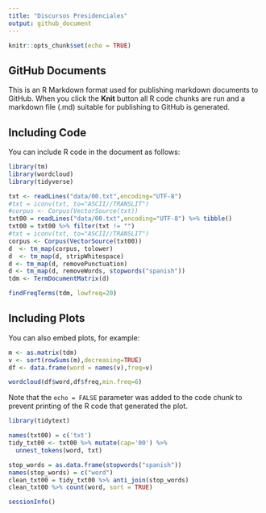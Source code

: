 ```yaml
---
title: "Discursos Presidenciales"
output: github_document
---
```


```r
knitr::opts_chunk$set(echo = TRUE)
```

## GitHub Documents

This is an R Markdown format used for publishing markdown documents to GitHub. When you click the **Knit** button all R code chunks are run and a markdown file (.md) suitable for publishing to GitHub is generated.

## Including Code

You can include R code in the document as follows:

```r
library(tm)
library(wordcloud)
library(tidyverse)
```

```r
txt <- readLines("data/00.txt",encoding="UTF-8")
#txt = iconv(txt, to="ASCII//TRANSLIT")
#corpus <- Corpus(VectorSource(txt))
txt00 = readLines("data/00.txt",encoding="UTF-8") %>% tibble()
txt00 = txt00 %>% filter(txt != "")
#txt = iconv(txt, to="ASCII//TRANSLIT")
corpus <- Corpus(VectorSource(txt00))
d  <- tm_map(corpus, tolower)
d  <- tm_map(d, stripWhitespace)
d <- tm_map(d, removePunctuation)
d <- tm_map(d, removeWords, stopwords("spanish"))
tdm <- TermDocumentMatrix(d)

findFreqTerms(tdm, lowfreq=20)

```

## Including Plots

You can also embed plots, for example:
```r
m <- as.matrix(tdm)
v <- sort(rowSums(m),decreasing=TRUE)
df <- data.frame(word = names(v),freq=v)
```


```r
wordcloud(df$word,df$freq,min.freq=6)
```

Note that the `echo = FALSE` parameter was added to the code chunk to prevent printing of the R code that generated the plot.

```r
library(tidytext)

names(txt00) = c('txt')
tidy_txt00 <- txt00 %>% mutate(cap='00') %>% 
  unnest_tokens(word, txt)

stop_words = as.data.frame(stopwords("spanish"))
names(stop_words) = c("word")
clean_txt00 = tidy_txt00 %>% anti_join(stop_words)
clean_txt00 %>% count(word, sort = TRUE) 

```
```r
sessionInfo()
```

